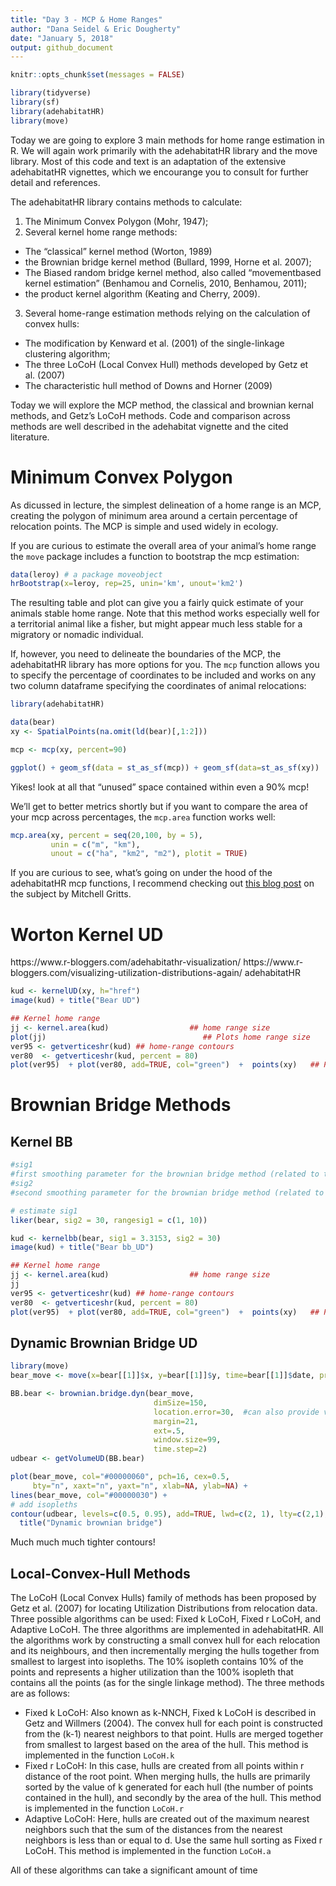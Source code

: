 ```yaml
---
title: "Day 3 - MCP & Home Ranges"
author: "Dana Seidel & Eric Dougherty"
date: "January 5, 2018"
output: github_document
---
```


```r
knitr::opts_chunk$set(messages = FALSE)
```

```r
library(tidyverse)
library(sf)
library(adehabitatHR)
library(move)
```

Today we are going to explore 3 main methods for home range estimation in R. We 
will again work primarily with the adehabitatHR library and the move library. Most of this code
and text is an adaptation of the extensive adehabitatHR vignettes, which we encourange you
to consult for further detail and references. 

The adehabitatHR library contains methods to calculate: 

1. The Minimum Convex Polygon (Mohr, 1947);
2. Several kernel home range methods:
  - The “classical” kernel method (Worton, 1989)
  - the Brownian bridge kernel method (Bullard, 1999, Horne et al.
2007);  
  - The Biased random bridge kernel method, also called “movementbased
kernel estimation” (Benhamou and Cornelis, 2010, Benhamou,
2011);
  - the product kernel algorithm (Keating and Cherry, 2009).
3. Several home-range estimation methods relying on the calculation of convex
hulls:
  - The modification by Kenward et al. (2001) of the single-linkage clustering
algorithm;
  - The three LoCoH (Local Convex Hull) methods developed by Getz
et al. (2007)
  - The characteristic hull method of Downs and Horner (2009)
  
Today we will explore the MCP method, the classical and brownian kernal methods, and
Getz's LoCoH methods. Code and comparison across methods are well described 
in the adehabitat vignette and the cited literature. 

# Minimum Convex Polygon 

As dicussed in lecture, the simplest delineation of a home range is an MCP, 
creating the polygon of minimum area around a certain percentage of relocation points. 
The MCP is simple and used widely in ecology. 

If you are curious to estimate the overall area of your animal's home range
the `move` package includes a function to bootstrap the mcp estimation:

```r
data(leroy) # a package moveobject
hrBootstrap(x=leroy, rep=25, unin='km', unout='km2')
```
The resulting table and plot can give you a fairly quick estimate of your animals stable home range.
Note that this method works especially well for a territorial animal like a fisher, 
but might appear much less stable for a migratory or nomadic individual.

If, however, you need to delineate the boundaries of the MCP, the adehabitatHR library
has more options for you. The `mcp` function allows you to specify the percentage
of coordinates to be included and works on any two column dataframe specifying the coordinates
of animal relocations:
```r
library(adehabitatHR)

data(bear)
xy <- SpatialPoints(na.omit(ld(bear)[,1:2]))

mcp <- mcp(xy, percent=90)

ggplot() + geom_sf(data = st_as_sf(mcp)) + geom_sf(data=st_as_sf(xy))
```

Yikes! look at all that "unused" space contained within even a 90% mcp!

We'll get to better metrics shortly but if you want to compare the area of your mcp across percentages, the `mcp.area` function works well:
```r
mcp.area(xy, percent = seq(20,100, by = 5),
         unin = c("m", "km"),
         unout = c("ha", "km2", "m2"), plotit = TRUE)
```
 
If you are curious to see, what's going on under the hood of the adehabitatHR 
mcp functions, I recommend checking out [this blog post](https://www.r-bloggers.com/home-range-estimation-mcp) 
on the subject by Mitchell Gritts. 
         
#  Worton Kernel UD
https://www.r-bloggers.com/adehabitathr-visualization/
https://www.r-bloggers.com/visualizing-utilization-distributions-again/
adehabitatHR
```r
kud <- kernelUD(xy, h="href")
image(kud) + title("Bear UD")

## Kernel home range
jj <- kernel.area(kud)                  ## home range size
plot(jj)                                   ## Plots home range size
ver95 <- getverticeshr(kud) ## home-range contours
ver80  <- getverticeshr(kud, percent = 80)
plot(ver95)  + plot(ver80, add=TRUE, col="green")  +  points(xy)   ## Plots contours

```

# Brownian Bridge Methods
## Kernel BB
```r
#sig1	
#first smoothing parameter for the brownian bridge method (related to the speed of the animals; it can be estimated by the function liker).
#sig2	
#second smoothing parameter for the brownian bridge method (related to the imprecision of the relocations, supposed known).

# estimate sig1
liker(bear, sig2 = 30, rangesig1 = c(1, 10))

kud <- kernelbb(bear, sig1 = 3.3153, sig2 = 30)
image(kud) + title("Bear bb_UD")

## Kernel home range
jj <- kernel.area(kud)                  ## home range size
jj
ver95 <- getverticeshr(kud) ## home-range contours
ver80  <- getverticeshr(kud, percent = 80)
plot(ver95)  + plot(ver80, add=TRUE, col="green")  +  points(xy)   ## Plots contours
```


## Dynamic Brownian Bridge UD
```r
library(move)
bear_move <- move(x=bear[[1]]$x, y=bear[[1]]$y, time=bear[[1]]$date, proj="+init=epsg:3857")

BB.bear <- brownian.bridge.dyn(bear_move, 
                                dimSize=150, 
                                location.error=30,  #can also provide vector with changing positional errors
                                margin=21,
                                ext=.5,
                                window.size=99, 
                                time.step=2) 
udbear <- getVolumeUD(BB.bear)

plot(bear_move, col="#00000060", pch=16, cex=0.5,
     bty="n", xaxt="n", yaxt="n", xlab=NA, ylab=NA) +
lines(bear_move, col="#00000030") +
# add isopleths
contour(udbear, levels=c(0.5, 0.95), add=TRUE, lwd=c(2, 1), lty=c(2,1), col = c("orange", "blue"))+
  title("Dynamic brownian bridge")
```
Much much much tighter contours!

## Local-Convex-Hull Methods 

The LoCoH (Local Convex Hulls) family of methods has been proposed by Getz
et al. (2007) for locating Utilization Distributions from relocation data. Three
possible algorithms can be used: Fixed k LoCoH, Fixed r LoCoH, and Adaptive
LoCoH. The three algorithms are implemented in adehabitatHR. All the
algorithms work by constructing a small convex hull for each relocation and its
neighbours, and then incrementally merging the hulls together from smallest to
largest into isopleths. The 10% isopleth contains 10% of the points and represents
a higher utilization than the 100% isopleth that contains all the points (as
for the single linkage method). The three methods are as follows: 

- Fixed k LoCoH: Also known as k-NNCH, Fixed k LoCoH is described in
Getz and Willmers (2004). The convex hull for each point is constructed
from the (k-1) nearest neighbors to that point. Hulls are merged together
from smallest to largest based on the area of the hull. This method is
implemented in the function `LoCoH.k`
- Fixed r LoCoH: In this case, hulls are created from all points within r
distance of the root point. When merging hulls, the hulls are primarily
sorted by the value of k generated for each hull (the number of points
contained in the hull), and secondly by the area of the hull. This method
is implemented in the function `LoCoH.r`
-  Adaptive LoCoH: Here, hulls are created out of the maximum nearest
neighbors such that the sum of the distances from the nearest neighbors
is less than or equal to d. Use the same hull sorting as Fixed r LoCoH.
This method is implemented in the function `LoCoH.a`

All of these algorithms can take a significant amount of time



